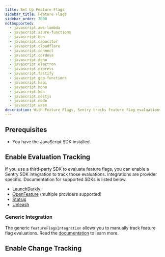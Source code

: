 ```yaml
---
title: Set Up Feature Flags
sidebar_title: Feature Flags
sidebar_order: 7000
notSupported:
  - javascript.aws-lambda
  - javascript.azure-functions
  - javascript.bun
  - javascript.capacitor
  - javascript.cloudflare
  - javascript.connect
  - javascript.cordova
  - javascript.deno
  - javascript.electron
  - javascript.express
  - javascript.fastify
  - javascript.gcp-functions
  - javascript.hapi
  - javascript.hono
  - javascript.koa
  - javascript.nestjs
  - javascript.node
  - javascript.wasm
description: With Feature Flags, Sentry tracks feature flag evaluations in your application, keeps an audit log of feature flag changes, and reports any suspicious updates that may have caused an error.
---
```


<PlatformContent includePath="feature-flags/prerelease-alert" />

## Prerequisites

- You have the <PlatformLink to="/">JavaScript SDK installed</PlatformLink>.

## Enable Evaluation Tracking

If you use a third-party SDK to evaluate feature flags, you can enable a Sentry SDK integration to track those evaluations. Integrations are provider specific. Documentation for supported SDKs is listed below.

- [LaunchDarkly](/platforms/javascript/configuration/integrations/launchdarkly/)
- [OpenFeature](/platforms/javascript/configuration/integrations/openfeature/) (multiple providers supported)
- [Statsig](/platforms/javascript/configuration/integrations/statsig/)
- [Unleash](/platforms/javascript/configuration/integrations/unleash/)

### Generic Integration

The generic `featureFlagsIntegration` allows you to manually track feature flag evaluations. Read the [documentation](/platforms/javascript/configuration/integrations/featureflags/) to learn more.

## Enable Change Tracking

<PlatformContent includePath="feature-flags/change-tracking-list" />
